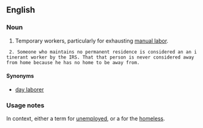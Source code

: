 ==English==

===Noun===
{{en-noun|sg=[[itinerant]] [[worker]]}}

# {{colloquial|Southern California}} Temporary workers, particularly for exhausting [[manual labor]].

  2. Someone who maintains no permanent residence is considered an an itinerant worker by the IRS. That that person is never considered away from home because he has no home to be away from.

====Synonyms====
* [[day laborer]]

===Usage notes===
In context, either a {{context|politically correct}} term for [[unemployed]], or a {{context|racial slur}} for the [[homeless]].
